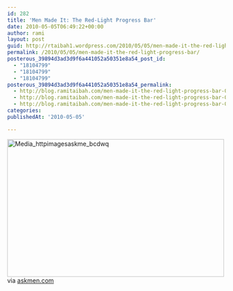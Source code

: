 ```yaml
---
id: 282
title: 'Men Made It: The Red-Light Progress Bar'
date: 2010-05-05T06:49:22+00:00
author: rami
layout: post
guid: http://rtaibah1.wordpress.com/2010/05/05/men-made-it-the-red-light-progress-bar
permalink: /2010/05/05/men-made-it-the-red-light-progress-bar/
posterous_39894d3ad3d9f6a441052a50351e8a54_post_id:
  - "18104799"
  - "18104799"
  - "18104799"
posterous_39894d3ad3d9f6a441052a50351e8a54_permalink:
  - http://blog.ramitaibah.com/men-made-it-the-red-light-progress-bar-0
  - http://blog.ramitaibah.com/men-made-it-the-red-light-progress-bar-0
  - http://blog.ramitaibah.com/men-made-it-the-red-light-progress-bar-0
categories:
publishedAt: '2010-05-05'

---
```

<div class="posterous_bookmarklet_entry">
  <div class='p_embed p_image_embed'>
    <a href="http://139.59.20.41/wp-content/uploads/2011/12/media_httpimagesaskme_bcdwq-scaled1000.jpg"><img alt="Media_httpimagesaskme_bcdwq" height="317" src="http://139.59.20.41/wp-content/uploads/2011/12/media_httpimagesaskme_bcdwq-scaled1000.jpg?w=300" width="500" /></a>
  </div>
  
  <div class="posterous_quote_citation">
    via <a href="http://www.askmen.com/daily/photo_blog/men-made-it-the-red-light-progress-bar.html">askmen.com</a>
  </div></p>
</div>
